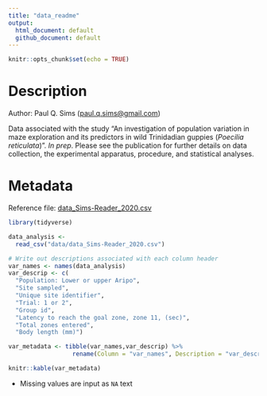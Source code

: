 ```yaml
---
title: "data_readme"
output:
  html_document: default
  github_document: default
---
```


```r
knitr::opts_chunk$set(echo = TRUE)
```

# Description

Author: Paul Q. Sims (<paul.q.sims@gmail.com>)

Data associated with the study “An investigation of population variation in maze exploration and its predictors in wild Trinidadian guppies (*Poecilia reticulata*)”. *In prep*. Please see the publication for further details on data collection, the experimental apparatus, procedure, and statistical analyses.

# Metadata

Reference file: [data_Sims-Reader_2020.csv](https://github.com/paulqsims/inno_pop/blob/master/data/data_Sims-Reader_2020.csv)

```r
library(tidyverse)

data_analysis <- 
  read_csv("data/data_Sims-Reader_2020.csv")

# Write out descriptions associated with each column header
var_names <- names(data_analysis)
var_descrip <- c(
  "Population: Lower or upper Aripo",
  "Site sampled",
  "Unique site identifier",
  "Trial: 1 or 2",
  "Group id",
  "Latency to reach the goal zone, zone 11, (sec)",
  "Total zones entered",
  "Body length (mm)")

var_metadata <- tibble(var_names,var_descrip) %>%
                  rename(Column = "var_names", Description = "var_descrip")

knitr::kable(var_metadata)
```

- Missing values are input as `NA` text
